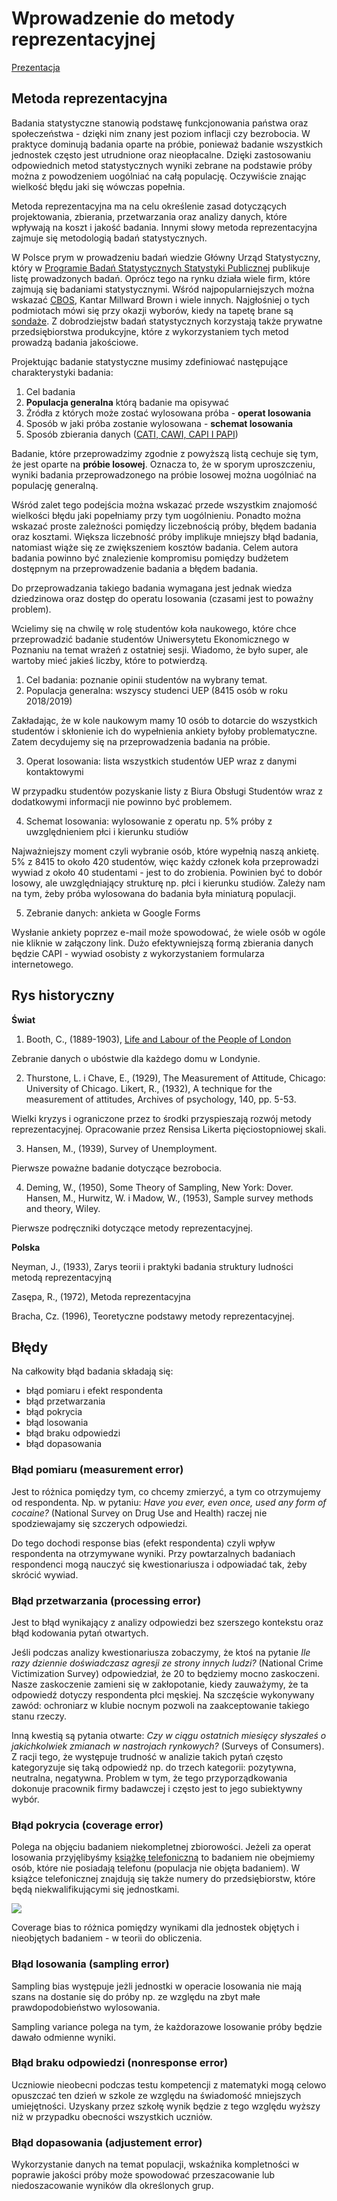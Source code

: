 # Wprowadzenie do metody reprezentacyjnej

[Prezentacja](https://docs.google.com/presentation/d/1U-vMmSwtyOHihqkImD5gSmuTuksHvnUhGHXcMESNOS8/edit?usp=sharing)

## Metoda reprezentacyjna

Badania statystyczne stanowią podstawę funkcjonowania państwa oraz społeczeństwa - dzięki nim znany jest poziom inflacji czy bezrobocia. W praktyce dominują badania oparte na próbie, ponieważ badanie wszystkich jednostek często jest utrudnione oraz nieopłacalne. Dzięki zastosowaniu odpowiednich metod statystycznych wyniki zebrane na podstawie próby można z powodzeniem uogólniać na całą populację. Oczywiście znając wielkość błędu jaki się wówczas popełnia.

Metoda reprezentacyjna ma na celu określenie zasad dotyczących projektowania, zbierania, przetwarzania oraz analizy danych, które wpływają na koszt i jakość badania. Innymi słowy metoda reprezentacyjna zajmuje się metodologią badań statystycznych.

W Polsce prym w prowadzeniu badań wiedzie Główny Urząd Statystyczny, który w [Programie Badań Statystycznych Statystyki Publicznej](https://bip.stat.gov.pl/dzialalnosc-statystyki-publicznej/program-badan-statystycznych/pbssp-2020/) publikuje listę prowadzonych badań. Oprócz tego na rynku działa wiele firm, które zajmują się badaniami statystycznymi. Wśród najpopularniejszych można wskazać [CBOS](https://www.cbos.pl/PL/home/home.php), Kantar Millward Brown i wiele innych. Najgłośniej o tych podmiotach mówi się przy okazji wyborów, kiedy na tapetę brane są [sondaże](https://sprawdzamysondaze.pl/). Z dobrodziejstw badań statystycznych korzystają także prywatne przedsiębiorstwa produkcyjne, które z wykorzystaniem tych metod prowadzą badania jakościowe.

Projektując badanie statystyczne musimy zdefiniować następujące charakterystyki badania:

1.  Cel badania
2.  **Populacja generalna** którą badanie ma opisywać
3.  Źródła z których może zostać wylosowana próba - **operat losowania**
4.  Sposób w jaki próba zostanie wylosowana - **schemat losowania**
5.  Sposób zbierania danych ([CATI, CAWI, CAPI I PAPI](https://beedifferent.pl/blog/techniki-organizacji-badan-komunikacji-wewnetrznej-cati-cawi-capi-i-papi))

Badanie, które przeprowadzimy zgodnie z powyższą listą cechuje się tym, że jest oparte na **próbie losowej**. Oznacza to, że w sporym uproszczeniu, wyniki badania przeprowadzonego na próbie losowej można uogólniać na populację generalną.

Wśród zalet tego podejścia można wskazać przede wszystkim znajomość wielkości błędu jaki popełniamy przy tym uogólnieniu. Ponadto można wskazać proste zależności pomiędzy liczebnością próby, błędem badania oraz kosztami. Większa liczebność próby implikuje mniejszy błąd badania, natomiast wiąże się ze zwiększeniem kosztów badania. Celem autora badania powinno być znalezienie kompromisu pomiędzy budżetem dostępnym na przeprowadzenie badania a błędem badania.

Do przeprowadzania takiego badania wymagana jest jednak wiedza dziedzinowa oraz dostęp do operatu losowania (czasami jest to poważny problem).

Wcielimy się na chwilę w rolę studentów koła naukowego, które chce przeprowadzić badanie studentów Uniwersytetu Ekonomicznego w Poznaniu na temat wrażeń z ostatniej sesji. Wiadomo, że było super, ale wartoby mieć jakieś liczby, które to potwierdzą.

1. Cel badania: poznanie opinii studentów na wybrany temat.
2. Populacja generalna: wszyscy studenci UEP (8415 osób w roku 2018/2019)

Zakładając, że w kole naukowym mamy 10 osób to dotarcie do wszystkich studentów i skłonienie ich do wypełnienia ankiety byłoby problematyczne. Zatem decydujemy się na przeprowadzenia badania na próbie.

3. Operat losowania: lista wszystkich studentów UEP wraz z danymi kontaktowymi

W przypadku studentów pozyskanie listy z Biura Obsługi Studentów wraz z dodatkowymi informacji nie powinno być problemem.

4. Schemat losowania: wylosowanie z operatu np. 5% próby z uwzględnieniem płci i kierunku studiów

Najważniejszy moment czyli wybranie osób, które wypełnią naszą ankietę. 5% z 8415 to około 420 studentów, więc każdy członek koła przeprowadzi wywiad z około 40 studentami - jest to do zrobienia. Powinien być to dobór losowy, ale uwzględniający strukturę np. płci i kierunku studiów. Zależy nam na tym, żeby próba wylosowana do badania była miniaturą populacji.

5. Zebranie danych: ankieta w Google Forms

Wysłanie ankiety poprzez e-mail może spowodować, że wiele osób w ogóle nie kliknie w załączony link. Dużo efektywniejszą formą zbierania danych będzie CAPI - wywiad osobisty z wykorzystaniem formularza internetowego.

## Rys historyczny

**Świat**

1. Booth, C., (1889-1903), [Life and Labour of the People of London](https://booth.lse.ac.uk/) 

Zebranie danych o ubóstwie dla każdego domu w Londynie.

2. Thurstone, L. i Chave, E., (1929), The Measurement of Attitude, Chicago: University of Chicago.
Likert, R., (1932), A technique for the measurement of attitudes, Archives of psychology, 140, pp. 5-53.

Wielki kryzys i ograniczone przez to środki przyspieszają rozwój metody reprezentacyjnej. Opracowanie przez Rensisa Likerta pięciostopniowej skali.

3. Hansen, M., (1939), Survey of Unemployment.

Pierwsze poważne badanie dotyczące bezrobocia.

4. Deming, W., (1950), Some Theory of Sampling, New York: Dover.
Hansen, M., Hurwitz, W. i Madow, W., (1953), Sample survey methods and theory, Wiley.

Pierwsze podręczniki dotyczące metody reprezentacyjnej.

**Polska**

Neyman, J., (1933), Zarys teorii i praktyki badania struktury ludności metodą reprezentacyjną

Zasępa, R., (1972), Metoda reprezentacyjna

Bracha, Cz. (1996), Teoretyczne podstawy metody reprezentacyjnej.

## Błędy

Na całkowity błąd badania składają się: 

- błąd pomiaru i efekt respondenta
- błąd przetwarzania
- błąd pokrycia
- błąd losowania
- błąd braku odpowiedzi
- błąd dopasowania

### Błąd pomiaru (measurement error)

Jest to różnica pomiędzy tym, co chcemy zmierzyć, a tym co otrzymujemy od respondenta. Np. w pytaniu: _Have you ever, even once, used any form of cocaine?_ (National Survey on Drug Use and Health) raczej nie spodziewajamy się szczerych odpowiedzi.

Do tego dochodi response bias (efekt respondenta) czyli wpływ respondenta na otrzymywane wyniki. Przy powtarzalnych badaniach respondenci mogą nauczyć się kwestionariusza i odpowiadać tak, żeby skrócić wywiad.

### Błąd przetwarzania (processing error)

Jest to błąd wynikający z analizy odpowiedzi bez szerszego kontekstu oraz błąd kodowania pytań otwartych.

Jeśli podczas analizy kwestionariusza zobaczymy, że ktoś na pytanie _Ile razy dziennie doświadczasz agresji ze strony innych ludzi?_ (National Crime Victimization Survey) odpowiedział, że 20 to będziemy mocno zaskoczeni. Nasze zaskoczenie zamieni się w zakłopotanie, kiedy zauważymy, że ta odpowiedź dotyczy respondenta płci męskiej. Na szczęście wykonywany zawód: ochroniarz w klubie nocnym pozwoli na zaakceptowanie takiego stanu rzeczy.

Inną kwestią są pytania otwarte: _Czy w ciągu ostatnich miesięcy słyszałeś o jakichkolwiek zmianach w nastrojach rynkowych?_ (Surveys of Consumers). Z racji tego, że występuje trudność w analizie takich pytań często kategoryzuje się taką odpowiedź np. do trzech kategorii: pozytywna, neutralna, negatywna. Problem w tym, że tego przyporządkowania dokonuje pracownik firmy badawczej i często jest to jego subiektywny wybór.

### Błąd pokrycia (coverage error)

Polega na objęciu badaniem niekompletnej zbiorowości. Jeżeli za operat losowania przyjęlibyśmy [książkę telefoniczną](https://pl.wikipedia.org/wiki/Plik:Pierwsza_Polska_Ksi%C4%85%C5%BCka_Telefoniczna.jpg) to badaniem nie obejmiemy osób, które nie posiadają telefonu (populacja nie objęta badaniem). W książce telefonicznej znajdują się także numery do przedsiębiorstw, które będą niekwalifikującymi się jednostkami.

![](img/operat.png)

Coverage bias to różnica pomiędzy wynikami dla jednostek objętych i nieobjętych badaniem - w teorii do obliczenia.

### Błąd losowania (sampling error)

Sampling bias występuje jeżli jednostki w operacie losowania nie mają szans na dostanie się do próby np. ze względu na zbyt małe prawdopodobieństwo wylosowania.

Sampling variance polega na tym, że każdorazowe losowanie próby będzie dawało odmienne wyniki.

### Błąd braku odpowiedzi (nonresponse error)

Uczniowie nieobecni podczas testu kompetencji z matematyki mogą celowo opuszczać ten dzień w szkole ze względu na świadomość mniejszych umiejętności. Uzyskany przez szkołę wynik będzie z tego względu wyższy niż w przypadku obecności wszystkich uczniów.

### Błąd dopasowania (adjustement error)

Wykorzystanie danych na temat populacji, wskaźnika kompletności w poprawie jakości próby może spowodować przeszacowanie lub niedoszacowanie wyników dla określonych grup.

